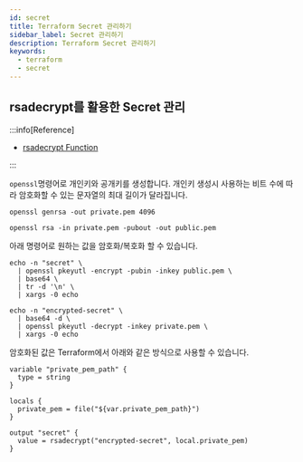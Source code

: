```yaml
---
id: secret
title: Terraform Secret 관리하기
sidebar_label: Secret 관리하기
description: Terraform Secret 관리하기
keywords:
  - terraform
  - secret
---
```


## rsadecrypt를 활용한 Secret 관리

:::info[Reference]

- [rsadecrypt Function](https://developer.hashicorp.com/terraform/language/functions/rsadecrypt)

:::

`openssl`명령어로 개인키와 공개키를 생성합니다. 개인키 생성시 사용하는 비트 수에 따라 암호화할 수 있는 문자열의 최대 길이가 달라집니다.

```shell
openssl genrsa -out private.pem 4096
```

```shell
openssl rsa -in private.pem -pubout -out public.pem
```

아래 명령어로 원하는 값을 암호화/복호화 할 수 있습니다.

```shell
echo -n "secret" \
  | openssl pkeyutl -encrypt -pubin -inkey public.pem \
  | base64 \
  | tr -d '\n' \
  | xargs -0 echo
```

```shell
echo -n "encrypted-secret" \
  | base64 -d \
  | openssl pkeyutl -decrypt -inkey private.pem \
  | xargs -0 echo
```

암호화된 값은 Terraform에서 아래와 같은 방식으로 사용할 수 있습니다.

```hcl
variable "private_pem_path" {
  type = string
}

locals {
  private_pem = file("${var.private_pem_path}")
}

output "secret" {
  value = rsadecrypt("encrypted-secret", local.private_pem)
}
```
